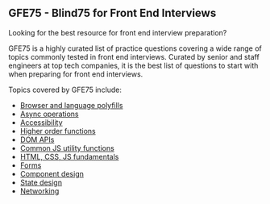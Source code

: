 ## GFE75 - Blind75 for Front End Interviews

Looking for the best resource for front end interview preparation?

GFE75 is a highly curated list of practice questions covering a wide range of topics commonly tested in front end interviews. Curated by senior and staff engineers at top tech companies, it is the best list of questions to start with when preparing for front end interviews.

Topics covered by GFE75 include:

- [Browser and language polyfills](/prepare/coding)
- [Async operations](/prepare/coding)
- [Accessibility](/prepare/coding)
- [Higher order functions](/prepare/coding)
- [DOM APIs](/prepare/coding)
- [Common JS utility functions](/prepare/coding)
- [HTML, CSS, JS fundamentals](/prepare/coding)
- [Forms](/prepare/coding)
- [Component design](/prepare/coding)
- [State design](/prepare/coding)
- [Networking](/prepare/coding)
